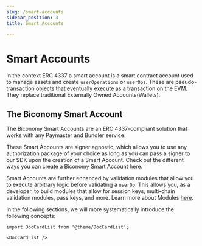 ```yaml
---
slug: /smart-accounts
sidebar_position: 3
title: Smart Accounts

---
```

# Smart Accounts

In the context ERC 4337 a smart account is a smart contract account used to manage assets and create `userOperations` or `userOps`. 
These are pseudo-transaction objects that eventually execute as a transaction on the EVM. 
They replace traditional Externally Owned Accounts(Wallets).

## The Biconomy Smart Account

The Biconomy Smart Accounts are an ERC 4337-compliant solution that works with any Paymaster and Bundler service.

These Smart Accounts are signer agnostic, which allows you to use any authorization package of your choice as long as you can pass a signer to our SDK upon the creation of a Smart Account. 
Check out the different ways you can create a Biconomy Smart Account [here](/account/signers).

Smart Accounts are further enhanced by validation modules that allow you to execute arbitrary logic before validating a `userOp`. 
This allows you, as a developer, to build modules that allow for session keys, multi-chain validation modules, pass keys, and more. Learn more about Modules [here](/modules).

In the following sections, we will more systematically introduce the following concepts:

```mdx-code-block
import DocCardList from '@theme/DocCardList';

<DocCardList />
```